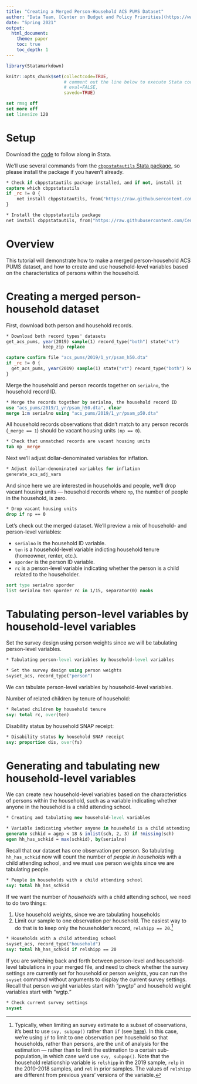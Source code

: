 ```yaml
---
title: "Creating a Merged Person-Household ACS PUMS Dataset"
author: "Data Team, [Center on Budget and Policy Priorities](https://www.cbpp.org)"
date: "Spring 2021"
output: 
  html_document:
    theme: paper
    toc: true
    toc_depth: 1
---
```


```r
library(Statamarkdown)
```

```r
knitr::opts_chunk$set(collectcode=TRUE, 
                      # comment out the line below to execute Stata code
                      # eval=FALSE, 
                      savedo=TRUE)
```

```stata
set rmsg off
set more off
set linesize 120
```


# Setup

Download the [code](https://raw.githubusercontent.com/CenterOnBudget/stata-trainings/master/acs-pums/merged_person_hhld_dataset.do) to follow along in Stata.

We'll use several commands from the [`cbppstatautils` Stata package](https://github.com/CenterOnBudget/cbpp-stata-utils), so please install the package if you haven't already.

```stata
* Check if cbppstatautils package installed, and if not, install it
capture which cbppstatautils
if _rc != 0 {
	net install cbppstatautils, from("https://raw.githubusercontent.com/CenterOnBudget/cbpp-stata-utils/master/src") replace
}
```

```stata
* Install the cbppstatautils package
net install cbppstatautils, from("https://raw.githubusercontent.com/CenterOnBudget/cbpp-stata-utils/master/src")
```


# Overview

This tutorial will demonstrate how to make a merged person-household ACS PUMS dataset, and how to create and use household-level variables based on the characteristics of persons within the household. 


# Creating a merged person-household dataset

First, download both person and household records.

```stata
* Download both record types' datasets
get_acs_pums, year(2019) sample(1) record_type("both") state("vt")      ///
              keep_zip replace
```

```stata
capture confirm file "acs_pums/2019/1_yr/psam_h50.dta"
if _rc != 0 {
  get_acs_pums, year(2019) sample(1) state("vt") record_type("both") keep_zip
}
```

Merge the household and person records together on `serialno`, the household record ID.

```stata
* Merge the records together by serialno, the household record ID
use "acs_pums/2019/1_yr/psam_h50.dta", clear
merge 1:m serialno using "acs_pums/2019/1_yr/psam_p50.dta"
```

All household records observations that didn't match to any person records (`_merge == 1`) should be vacant housing units `(np == 0`).

```stata
* Check that unmatched records are vacant housing units
tab np _merge
```

Next we'll adjust dollar-denominated variables for inflation.

```stata
* Adjust dollar-denominated variables for inflation
generate_acs_adj_vars
```

And since here we are interested in households and people, we'll drop vacant housing units — household records where `np`, the number of people in the household, is zero.

```stata
* Drop vacant housing units
drop if np == 0
```

Let's check out the merged dataset. We'll preview a mix of household- and person-level variables:

- `serialno` is the household ID variable.
- `ten` is a household-level variable indicting household tenure (homeowner, renter, etc.).
- `sporder` is the person ID variable.
- `rc` is a person-level variable indicating whether the person is a child related to the householder.

```stata
sort type serialno sporder
list serialno ten sporder rc in 1/15, separator(0) noobs
```


# Tabulating person-level variables by household-level variables

Set the survey design using person weights since we will be tabulating person-level variables.

```stata
* Tabulating person-level variables by household-level variables

* Set the survey design using person weights
svyset_acs, record_type("person")
```

We can tabulate person-level variables by household-level variables.

Number of related children by tenure of household:
```stata
* Related children by household tenure
svy: total rc, over(ten)
```

Disability status by household SNAP receipt:
```stata
* Disability status by household SNAP receipt
svy: proportion dis, over(fs)
```


# Generating and tabulating new household-level variables 

We can create new household-level variables based on the characteristics of persons within the household, such as a variable indicating whether anyone in the household is a child attending school.

```stata
* Creating and tabulating new household-level variables

* Variable indicating whether anyone in household is a child attending school
generate schkid = agep < 18 & inlist(sch, 2, 3) if !missing(sch)
egen hh_has_schkid = max(schkid), by(serialno) 
```

Recall that our dataset has one observation per person. So tabulating `hh_has_schkid` now will count the number of _people in households_ with a child attending school, and we must use person weights since we are tabulating people. 

```stata
* People in households with a child attending school
svy: total hh_has_schkid
```

If we want the number of _households_ with a child attending school, we need to do two things:

  1. Use household weights, since we are tabulating households
  2. Limit our sample to one observation per household. The easiest way to do that is to keep only the householder's record, `relshipp == 20`.[^1] 
  
```stata
* Households with a child attending school
svyset_acs, record_type("household")
svy: total hh_has_schkid if relshipp == 20
```

If you are switching back and forth between person-level and household-level tabulations in your merged file, and need to check whether the survey settings are currently set for household or person weights, you can run the `svyset` command without arguments to display the current survey settings. Recall that person weight variables start with "pwgtp" and household weight variables start with "wgtp."

```stata
* Check current survey settings
svyset
```


[^1]: Typically, when limiting an survey estimate to a subset of observations, it's best to use `svy, subpop()` rather than `if` (see [here](https://centeronbudget.github.io/stata-trainings/survey-data-analysis/part_1_survey_estimation.html)). In this case, we're using `if` to limit to one observation per household so that households, rather than persons, are the unit of analysis for the estimation --- rather than to limit the estimation to a certain sub-population, in which case we'd use `svy, subpop()`.
Note that the household relationship variable is `relshipp` in the 2019 sample, `relp` in the 2010-2018 samples, and `rel` in prior samples. The values of `relshipp` are different from previous years' versions of the variable.
